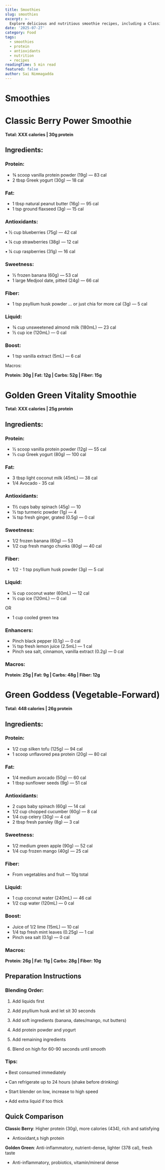 ```yaml
---
title: Smoothies
slug: smoothies
excerpt: >-
  Explore delicious and nutritious smoothie recipes, including a Classic Berry Power Smoothie, Golden Green Vitality Smoothie, and Green Goddess Smoothie.
date: '2025-07-27'
category: Food
tags:
  - smoothies
  - protein
  - antioxidants
  - nutrition
  - recipes
readingTime: 5 min read
featured: false
author: Sai Nimmagadda
---
```

# Smoothies

# Classic Berry Power Smoothie

**Total: XXX calories | 30g protein**

## Ingredients:

### Protein:

- ¾ scoop vanilla protein powder (19g) — 83 cal
- 2 tbsp Greek yogurt (30g) — 18 cal

### Fat:

- 1 tbsp natural peanut butter (16g) — 95 cal
- 1 tsp ground flaxseed (3g) — 15 cal

### Antioxidants:

• ½ cup blueberries (75g) — 42 cal

• ¼ cup strawberries (38g) — 12 cal

• ¼ cup raspberries (31g) — 16 cal

### Sweetness:

- ½ frozen banana (60g) — 53 cal
- 1 large Medjool date, pitted (24g) — 66 cal

### Fiber:

- 1 tsp psyllium husk powder … or just chia for more cal (3g) — 5 cal

### Liquid:

- ¾ cup unsweetened almond milk (180mL) — 23 cal
- ½ cup ice (120mL) — 0 cal

### Boost:

- 1 tsp vanilla extract (5mL) — 6 cal

Macros:

**Protein: 30g | Fat: 12g | Carbs: 52g | Fiber: 15g**

# Golden Green Vitality Smoothie

**Total: XXX calories | 25g protein**

## Ingredients:

### Protein:

- ½ scoop vanilla protein powder (12g) — 55 cal
- ⅓ cup Greek yogurt (80g) — 100 cal

### Fat:

- 3 tbsp light coconut milk (45mL) — 38 cal
- 1/4 Avocado - 35 cal

### Antioxidants:

- 1½ cups baby spinach (45g) — 10
- ½ tsp turmeric powder (1g) — 4
- ¼ tsp fresh ginger, grated (0.5g) — 0 cal

### Sweetness:

- 1/2 frozen banana (60g) — 53
- 1/2 cup fresh mango chunks (80g) — 40 cal

### Fiber:

- 1/2 - 1 tsp psyllium husk powder (3g) — 5 cal

### Liquid:

- ¼ cup coconut water (60mL) — 12 cal
- ½ cup ice (120mL) — 0 cal

OR

- 1 cup cooled green tea

### Enhancers:

- Pinch black pepper (0.1g) — 0 cal
- ½ tsp fresh lemon juice (2.5mL) — 1 cal
- Pinch sea salt, cinnamon, vanilla extract (0.2g) — 0 cal

### Macros:

**Protein: 25g | Fat: 9g | Carbs: 48g | Fiber: 12g**

# Green Goddess (Vegetable-Forward)

**Total: 448 calories | 26g protein**

## Ingredients:

### Protein:

- 1/2 cup silken tofu (125g) — 94 cal
- 1 scoop unflavored pea protein (20g) — 80 cal

### Fat:

- 1/4 medium avocado (50g) — 60 cal
- 1 tbsp sunflower seeds (9g) — 51 cal

### Antioxidants:

- 2 cups baby spinach (60g) — 14 cal
- 1/2 cup chopped cucumber (60g) — 8 cal
- 1/4 cup celery (30g) — 4 cal
- 2 tbsp fresh parsley (8g) — 3 cal

### Sweetness:

- 1/2 medium green apple (90g) — 52 cal
- 1/4 cup frozen mango (40g) — 25 cal

### Fiber:

- From vegetables and fruit — 10g total

### Liquid:

- 1 cup coconut water (240mL) — 46 cal
- 1/2 cup water (120mL) — 0 cal

### Boost:

- Juice of 1/2 lime (15mL) — 10 cal
- 1/4 tsp fresh mint leaves (0.25g) — 1 cal
- Pinch sea salt (0.1g) — 0 cal

### Macros:

**Protein: 26g | Fat: 11g | Carbs: 28g | Fiber: 10g**

## Preparation Instructions

### Blending Order:

1. Add liquids first

2. Add psyllium husk and let sit 30 seconds

3. Add soft ingredients (banana, dates/mango, nut butters)

4. Add protein powder and yogurt

5. Add remaining ingredients

6. Blend on high for 60-90 seconds until smooth

### Tips:

• Best consumed immediately

• Can refrigerate up to 24 hours (shake before drinking)

• Start blender on low, increase to high speed

• Add extra liquid if too thick

## Quick Comparison

**Classic Berry**: Higher protein (30g), more calories (434), rich and satisfying

- Antioxidant,s high protein

**Golden Green**: Anti-inflammatory, nutrient-dense, lighter (378 cal), fresh taste

- Anti-inflammatory, probiotics, vitamin/mineral dense
